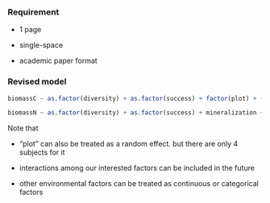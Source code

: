 ### Requirement

-   1 page

-   single-space

-   academic paper format

### Revised model

```r
biomassC ~ as.factor(diversity) + as.factor(success) + factor(plot) + (1|site) + as.factor(seasons) + as.factor(other interested envir factors)

biomassN ~ as.factor(diversity) + as.factor(success) + mineralization + nitrification + denitrification + factor(plot) + (1|site) + as.factor(seasons) + as.factor(other interested envir factors)
```

Note that

-   "plot" can also be treated as a random effect. but there are only 4 subjects for it

-   interactions among our interested factors can be included in the future

-   other environmental factors can be treated as continuous or categorical factors
